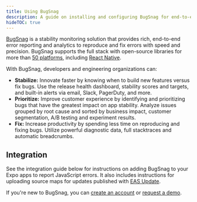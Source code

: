 ```yaml
---
title: Using BugSnag
description: A guide on installing and configuring BugSnag for end-to-end error reporting and analytics.
hideTOC: true
---
```




[BugSnag](https://www.bugsnag.com) is a stability monitoring solution that provides rich, end-to-end error reporting and analytics to reproduce and fix errors with speed and precision. BugSnag supports the full stack with open-source libraries for more than [50 platforms](https://www.bugsnag.com/platforms), including [React Native](https://docs.bugsnag.com/platforms/react-native/react-native/).

With BugSnag, developers and engineering organizations can:

- **Stabilize:** Innovate faster by knowing when to build new features versus fix bugs. Use the release health dashboard, stability scores and targets, and built-in alerts via email, Slack, PagerDuty, and more.
- **Prioritize:** Improve customer experience by identifying and prioritizing bugs that have the greatest impact on app stability. Analyze issues grouped by root cause and sorted by business impact, customer segmentation, A/B testing and experiment results.
- **Fix:** Increase productivity by spending less time on reproducing and fixing bugs. Utilize powerful diagnostic data, full stacktraces and automatic breadcrumbs.

## Integration

See the integration guide below for instructions on adding BugSnag to your Expo apps to report JavaScript errors. It also includes instructions for uploading source maps for updates published with [EAS Update](/eas-update/introduction/).

If you're new to BugSnag, you can [create an account](https://app.bugsnag.com/user/new/) or [request a demo](https://www.bugsnag.com/demo-request).

<BoxLink
  title="Expo BugSnag integration"
  description="See the official guide on how to integrate BugSnag with an Expo app."
  href="https://docs.bugsnag.com/platforms/react-native/expo/"
  Icon={BookOpen02Icon}
/>
